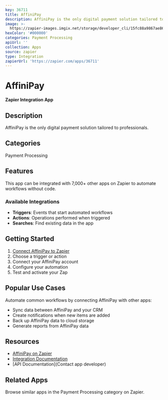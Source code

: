 ```yaml
---
key: 36711
title: AffiniPay
description: AffiniPay is the only digital payment solution tailored to professionals.
image: >-
  https://zapier-images.imgix.net/storage/developer_cli/15fc88a9867ae8693618ab09d8bc04fa.png?auto=format%2Ccompress&ixlib=python-3.0.0&q=50
hexColor: '#000000'
categories: Payment Processing
apiUrl: ''
collection: Apps
source: zapier
type: Integration
zapierUrl: 'https://zapier.com/apps/36711'
---
```

# AffiniPay

**Zapier Integration App**

## Description

AffiniPay is the only digital payment solution tailored to professionals.

## Categories

Payment Processing

## Features

This app can be integrated with 7,000+ other apps on Zapier to automate workflows without code.

### Available Integrations

- **Triggers**: Events that start automated workflows
- **Actions**: Operations performed when triggered
- **Searches**: Find existing data in the app

## Getting Started

1. [Connect AffiniPay to Zapier](https://zapier.com/apps/36711)
2. Choose a trigger or action
3. Connect your AffiniPay account
4. Configure your automation
5. Test and activate your Zap

## Popular Use Cases

Automate common workflows by connecting AffiniPay with other apps:

- Sync data between AffiniPay and your CRM
- Create notifications when new items are added
- Back up AffiniPay data to cloud storage
- Generate reports from AffiniPay data

## Resources

- [AffiniPay on Zapier](https://zapier.com/apps/36711)
- [Integration Documentation](https://zapier.com/apps/36711/integrations)
- [API Documentation](Contact app developer)

## Related Apps

Browse similar apps in the Payment Processing category on Zapier.
